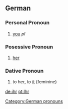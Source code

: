 ==German==

===Personal Pronoun===
# [[you]] ''pl''
===Posessive Pronoun===

# [[her]]

===Dative Pronoun===

# to her, to [[it]] (feminine)

[[Category:German pronouns]]

[[de:ihr]]
[[pt:Ihr]]